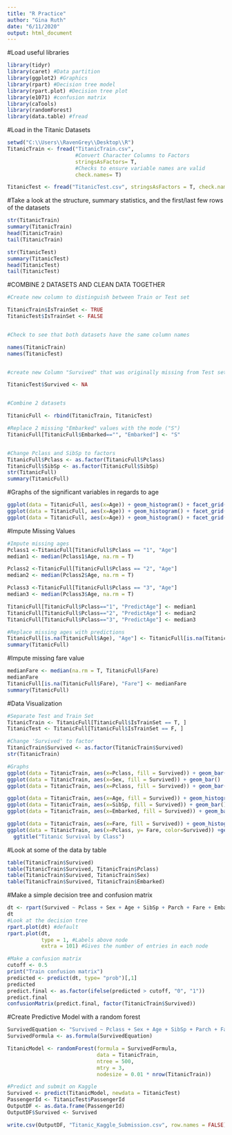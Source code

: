 ---
title: "R Practice"
author: "Gina Ruth"
date: "6/11/2020"
output: html_document
---
#Load useful libraries
```{r}
library(tidyr)
library(caret) #Data partition
library(ggplot2) #Graphics
library(rpart) #Decision tree model
library(rpart.plot) #Decision tree plot
library(e1071) #confusion matrix
library(caTools)
library(randomForest)
library(data.table) #fread
```

#Load in the Titanic Datasets
```{r}
setwd("C:\\Users\\RavenGrey\\Desktop\\R")
TitanicTrain <- fread("TitanicTrain.csv",
                      #Convert Character Columns to Factors
                      stringsAsFactors= T,
                      #Checks to ensure variable names are valid
                      check.names= T)

TitanicTest <- fread("TitanicTest.csv", stringsAsFactors = T, check.names = T)
```
#Take a look at the structure, summary statistics, and the first/last few rows of the datasets
```{r}
str(TitanicTrain)
summary(TitanicTrain)
head(TitanicTrain)
tail(TitanicTrain)

str(TitanicTest)
summary(TitanicTest)
head(TitanicTest)
tail(TitanicTest)
```

#COMBINE 2 DATASETS AND CLEAN DATA TOGETHER
```{r}
#Create new column to distinguish between Train or Test set

TitanicTrain$IsTrainSet <- TRUE
TitanicTest$IsTrainSet <- FALSE


#Check to see that both datasets have the same column names

names(TitanicTrain)
names(TitanicTest)


#create new Column "Survived" that was originally missing from Test set

TitanicTest$Survived <- NA


#Combine 2 datasets

TitanicFull <- rbind(TitanicTrain, TitanicTest)

#Replace 2 missing "Embarked" values with the mode ("S")
TitanicFull[TitanicFull$Embarked=="", "Embarked"] <- "S"


#Change Pclass and SibSp to factors
TitanicFull$Pclass <- as.factor(TitanicFull$Pclass)
TitanicFull$SibSp <- as.factor(TitanicFull$SibSp)
str(TitanicFull)
summary(TitanicFull)
```

#Graphs of the significant variables in regards to age 
```{r}
ggplot(data = TitanicFull, aes(x=Age)) + geom_histogram() + facet_grid(Pclass~.)
ggplot(data = TitanicFull, aes(x=Age)) + geom_histogram() + facet_grid(Sex~.)
ggplot(data = TitanicFull, aes(x=Age)) + geom_histogram() + facet_grid(SibSp~.)
```

#Impute Missing Values

```{r}
#Impute missing ages
Pclass1 <-TitanicFull[TitanicFull$Pclass == "1", "Age"]
median1 <- median(Pclass1$Age, na.rm = T)

Pclass2 <-TitanicFull[TitanicFull$Pclass == "2", "Age"]
median2 <- median(Pclass2$Age, na.rm = T)

Pclass3 <-TitanicFull[TitanicFull$Pclass == "3", "Age"]
median3 <- median(Pclass3$Age, na.rm = T)

TitanicFull[TitanicFull$Pclass=="1", "PredictAge"] <- median1
TitanicFull[TitanicFull$Pclass=="2", "PredictAge"] <- median2
TitanicFull[TitanicFull$Pclass=="3", "PredictAge"] <- median3

#Replace missing ages with predictions
TitanicFull[is.na(TitanicFull$Age), "Age"] <- TitanicFull[is.na(TitanicFull$Age), "PredictAge"]
summary(TitanicFull)
```

#Impute missing fare value
```{r}
medianFare <- median(na.rm = T, TitanicFull$Fare)
medianFare
TitanicFull[is.na(TitanicFull$Fare), "Fare"] <- medianFare
summary(TitanicFull)
```

#Data Visualization
```{r}
#Separate Test and Train Set
TitanicTrain <- TitanicFull[TitanicFull$IsTrainSet == T, ]
TitanicTest <- TitanicFull[TitanicFull$IsTrainSet == F, ]

#Change 'Survived' to factor
TitanicTrain$Survived <- as.factor(TitanicTrain$Survived)
str(TitanicTrain)

#Graphs
ggplot(data = TitanicTrain, aes(x=Pclass, fill = Survived)) + geom_bar()
ggplot(data = TitanicTrain, aes(x=Sex, fill = Survived)) + geom_bar()
ggplot(data = TitanicTrain, aes(x=Pclass, fill = Survived)) + geom_bar() + facet_grid(Sex~.)

ggplot(data = TitanicTrain, aes(x=Age, fill = Survived)) + geom_histogram()
ggplot(data = TitanicTrain, aes(x=SibSp, fill = Survived)) + geom_bar()
ggplot(data = TitanicTrain, aes(x=Embarked, fill = Survived)) + geom_bar()

ggplot(data = TitanicTrain, aes(x=Fare, fill = Survived)) + geom_histogram()
ggplot(data = TitanicTrain, aes(x=Pclass, y= Fare, color=Survived)) +geom_boxplot() + geom_jitter() + facet_grid(~Survived) +
  ggtitle("Titanic Survival by Class")
```

#Look at some of the data by table
```{r}
table(TitanicTrain$Survived)
table(TitanicTrain$Survived, TitanicTrain$Pclass)
table(TitanicTrain$Survived, TitanicTrain$Sex)
table(TitanicTrain$Survived, TitanicTrain$Embarked)
```


#Make a simple decision tree and confusion matrix
```{r}
dt <- rpart(Survived ~ Pclass + Sex + Age + SibSp + Parch + Fare + Embarked, data = TitanicTrain)
dt
#Look at the decision tree
rpart.plot(dt) #default
rpart.plot(dt, 
           type = 1, #Labels above node
           extra = 101) #Gives the number of entries in each node

#Make a confusion matrix
cutoff <- 0.5
print("Train confusion matrix")
predicted <- predict(dt, type= "prob")[,1]
predicted
predict.final <- as.factor(ifelse(predicted > cutoff, "0", "1"))
predict.final
confusionMatrix(predict.final, factor(TitanicTrain$Survived))
```

#Create Predictive Model with a random forest
```{r}
SurvivedEquation <- "Survived ~ Pclass + Sex + Age + SibSp + Parch + Fare + Embarked"
SurvivedFormula <- as.formula(SurvivedEquation)

TitanicModel <- randomForest(formula = SurvivedFormula, 
                             data = TitanicTrain, 
                             ntree = 500, 
                             mtry = 3, 
                             nodesize = 0.01 * nrow(TitanicTrain))

#Predict and submit on Kaggle
Survived <- predict(TitanicModel, newdata = TitanicTest)
PassengerId <- TitanicTest$PassengerId
OutputDF <- as.data.frame(PassengerId)
OutputDF$Survived <- Survived

write.csv(OutputDF, "Titanic_Kaggle_Submission.csv", row.names = FALSE)
```